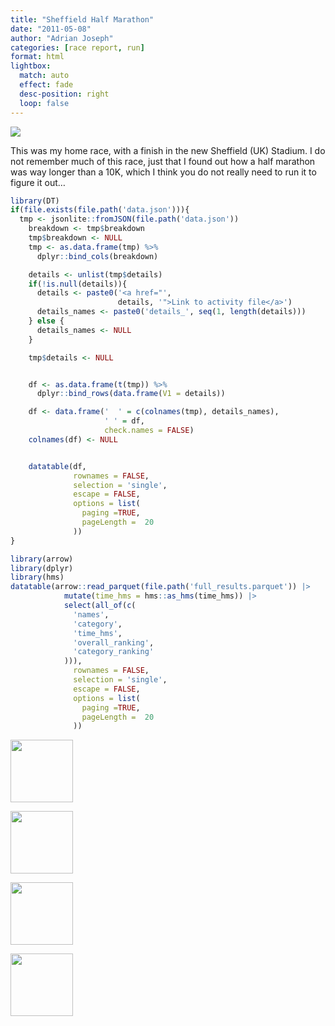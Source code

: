 ```yaml
---
title: "Sheffield Half Marathon"
date: "2011-05-08"
author: "Adrian Joseph"
categories: [race report, run]
format: html
lightbox:
  match: auto
  effect: fade
  desc-position: right
  loop: false
---
```


![](https://storage.googleapis.com/blogs_josa/sport/2011-05-08_SHEFFIELD_HALF_MARATHON/img/00.png)

This was my home race, with a finish in the new Sheffield (UK) Stadium. I do not remember much of this race, just that I found out how a half marathon was way longer than a 10K, which I think you do not really need to run it to figure it out...

```r
library(DT)
if(file.exists(file.path('data.json'))){
  tmp <- jsonlite::fromJSON(file.path('data.json'))
    breakdown <- tmp$breakdown
    tmp$breakdown <- NULL
    tmp <- as.data.frame(tmp) %>%
      dplyr::bind_cols(breakdown)

    details <- unlist(tmp$details)
    if(!is.null(details)){
      details <- paste0('<a href="',
                        details, '">Link to activity file</a>')
      details_names <- paste0('details_', seq(1, length(details)))
    } else {
      details_names <- NULL
    }

    tmp$details <- NULL


    df <- as.data.frame(t(tmp)) %>%
      dplyr::bind_rows(data.frame(V1 = details))

    df <- data.frame('  ' = c(colnames(tmp), details_names),
                     ' ' = df,
                     check.names = FALSE)
    colnames(df) <- NULL


    datatable(df,
              rownames = FALSE,
              selection = 'single',
              escape = FALSE,
              options = list(
                paging =TRUE,
                pageLength =  20
              ))
}
```


```r
library(arrow)
library(dplyr)
library(hms)
datatable(arrow::read_parquet(file.path('full_results.parquet')) |>
            mutate(time_hms = hms::as_hms(time_hms)) |>
            select(all_of(c(
              'names',
              'category',
              'time_hms',
              'overall_ranking',
              'category_ranking'
            ))),
              rownames = FALSE,
              selection = 'single',
              escape = FALSE,
              options = list(
                paging =TRUE,
                pageLength =  20
              ))

```



::: {layout-ncol=4}
![](https://storage.googleapis.com/blogs_josa/sport/2011-05-08_SHEFFIELD_HALF_MARATHON/img/00.png){ width="100" group="hi" }

![](https://storage.googleapis.com/blogs_josa/sport/2011-05-08_SHEFFIELD_HALF_MARATHON/img/01.png){ width="100" group="hi" }

![](https://storage.googleapis.com/blogs_josa/sport/2011-05-08_SHEFFIELD_HALF_MARATHON/img/02.jpg){ width="100" group="hi" }

![](https://storage.googleapis.com/blogs_josa/sport/2011-05-08_SHEFFIELD_HALF_MARATHON/img/05.jpg){ width="100" group="hi" }


:::
